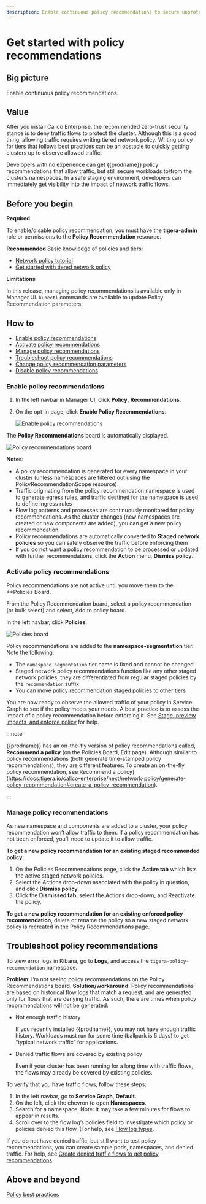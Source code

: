 ```yaml
---
description: Enable continuous policy recommendations to secure unprotected namespaces or workloads.
---
```


# Get started with policy recommendations

## Big picture

Enable continuous policy recommendations.

## Value

After you install Calico Enterprise, the recommended zero-trust security stance is to deny traffic flows to protect the cluster. Although this is a good thing, allowing traffic requires writing tiered network policy. Writing policy for tiers that follows best practices can be an obstacle to quickly getting clusters up to observe allowed traffic. 

Developers with no experience can get {{prodname}} policy recommendations that allow traffic, but still secure workloads to/from the cluster’s namespaces. In a safe staging environment, developers can immediately get visibility into the impact of network traffic flows. 

## Before you begin

**Required**

To enable/disable policy recommendation, you must have the **tigera-admin** role or permissions to the **Policy Recommendation** resource. 

**Recommended**
Basic knowledge of policies and tiers:
- [Network policy tutorial]()
- [Get started with tiered network policy]()

**Limitations**

In this release, managing policy recommendations is available only in Manager UI. `kubectl` commands are available to update Policy Recommendation parameters.

## How to

- [Enable policy recommendations](#enable-policy-recommendations)
- [Activate policy recommendations](#activate-policy-recommendations) 
- [Manage policy recommendations](#manage-policy-recommendations)
- [Troubleshoot policy recommendations](#troubleshoot-policy-recommendations)
- [Change policy recommendation parameters](#change-policy-recommendation-parameters)
- [Disable policy recommendations](#disable-policy-recommendations)

### Enable policy recommendations

1. In the left navbar in Manager UI, click **Policy**, **Recommendations**.
1. On the opt-in page, click **Enable Policy Recommendations**.

   ![Enable policy recommendations](/img/calico-enterprise/enable-policy-recommendations.png)

The **Policy Recommendations** board is automatically displayed. 

![Policy recommendations board](/img/calico-enterprise/policy-recommendations-board.png)

**Notes**:
- A policy recommendation is generated for every namespace in your cluster (unless namespaces are filtered out using the PolicyRecommendationScope resource)
- Traffic originating from the policy recommendation namespace is used to generate egress rules, and traffic destined for the namespace is used to define ingress rules
- Flow log patterns and processes are continuously monitored for policy recommendations. As the cluster changes (new namespaces are created or new components are added), you can get a new policy recommendation. 
- Policy recommendations are automatically converted to **Staged network policies** so you can safely observe the traffic before enforcing them
- If you do not want a policy recommendation to be processed or updated with further recommendations, click the **Action** menu, **Dismiss policy**. 

### Activate policy recommendations

Policy recommendations are not active until you move them to the **Policies Board. 

From the Policy Recommendation board, select a policy recommendation (or bulk select) and select, Add to policy board.  

In the left navbar, click **Policies**.

![Policies board](/img/calico-enterprise/policies-board.png)

Policy recommendations are added to the **namespace-segmentation** tier. Note the following:

- The `namespace-segmentation` tier name is fixed and cannot be changed
- Staged network policy recommendations function like any other staged network policies; they are differentiated from regular staged policies by the `recommendation` suffix
- You can move policy recommendation staged policies to other tiers

You are now ready to observe the allowed traffic of your policy in Service Graph to see if the policy meets your needs. A best practice is to assess the impact of a policy recommendation before enforcing it. See [Stage, preview impacts, and enforce policy](staged-network-policies.mdx) for help. 

:::note 

{{prodname}} has an on-the-fly version of policy recommendations called, **Recommend a policy** (on the Policies Board, Edit page). Although similar to policy recommendations (both generate time-stamped policy recommendations), they are different features. To create an on-the-fly policy recommendation, see Recommend a policy](https://docs.tigera.io/calico-enterprise/next/network-policy/generate-policy-recommendation#create-a-policy-recommendation). 

:::

### Manage policy recommendations

As new namespace and components are added to a cluster, your policy recommendation won’t allow traffic to them. If a policy recommendation has not been enforced, you’ll need to update it to allow traffic.

**To get a new policy recommendation for an existing staged recommended policy**:

1. On the Policies Recommendations page, click the **Active tab** which lists the active staged network policies. 
1. Select the Actions drop-down associated with the policy in question, and click **Dismiss policy**. 
1. Click the **Dismissed tab**, select the Actions drop-down, and Reactivate the policy.

**To get a new policy recommendation for an existing enforced policy recommendation**, delete or rename the policy so a new staged network policy is recreated in the Policy Recommendations page. 

## Troubleshoot policy recommendations

To view error logs in Kibana, go to **Logs**, and access the `tigera-policy-recommendation` namespace.

**Problem**: I’m not seeing policy recommendations on the Policy Recommendations board.
**Solution/workaround**: Policy recommendations are based on historical flow logs that match a request, and are generated only for flows that are denying traffic. As such, there are times when policy recommendations will not be generated:

- Not enough traffic history 

   If you recently installed {{prodname}}, you may not have enough traffic history. Workloads must run for some time (ballpark is 5 days) to get “typical network traffic” for applications.

- Denied traffic flows are covered by existing policy

   Even if your cluster has been running for a long time with traffic flows, the flows may already be covered by existing policies. 

To verify that you have traffic flows, follow these steps:

1. In the left navbar, go to **Service Graph**, **Default**.
1. On the left, click the chevron to open **Namespaces**.
1. Search for a namespace. 
   Note: It may take a few minutes for flows to appear in results.
1. Scroll over to the flow log’s policies field to investigate which policy or policies denied this flow. (For help, see [Flow log types](../../visibility/elastic/flow/datatypes#big-picture).

If you do not have denied traffic, but still want to test policy recommendations, you can create sample pods, namespaces, and denied traffic. For help, see [Create denied traffic flows to get policy recommendations](). 
   
## Above and beyond

[Policy best practices]()